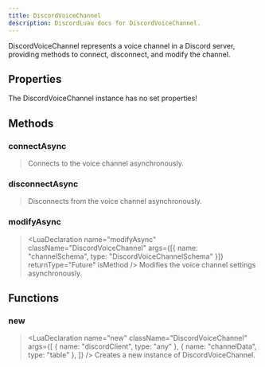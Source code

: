 ```yaml
---
title: DiscordVoiceChannel
description: DiscordLuau docs for DiscordVoiceChannel.
---
```


[//]: # "This file was automatically compiled through the Generator luau code under this repository"
[//]: # "if you want to edit the documentation of discord-luau, please write changes"
[//]: # "to the discord-luau repository itself, we extract the comments from discord-luau and translate"
[//]: # "them into markdown files that Nextra can interpret!"
[//]: # "----- DOCUMENT IMPORTS ----- "


[//]: # "----- DOCUMENT DESCRIPTION ----- "

DiscordVoiceChannel represents a voice channel in a Discord server, providing methods to connect, disconnect, and modify the channel.

[//]: # "----- DOCUMENT PROPERTIES ----- "

## Properties

The DiscordVoiceChannel instance has no set properties!

[//]: # "----- DOCUMENT METHODS ----- "

## Methods

### connectAsync

> <LuaDeclaration
>   name="connectAsync"
>   className="DiscordVoiceChannel"
>   args={[]}
>   returnType="Future<boolean>"
>   isMethod
> />
> Connects to the voice channel asynchronously.

### disconnectAsync

> <LuaDeclaration
>   name="disconnectAsync"
>   className="DiscordVoiceChannel"
>   args={[]}
>   returnType="Future<unknown>"
>   isMethod
> />
> Disconnects from the voice channel asynchronously.

### modifyAsync

> <LuaDeclaration
>   name="modifyAsync"
>   className="DiscordVoiceChannel"
>   args={[{ name: "channelSchema", type: "DiscordVoiceChannelSchema" }]}
>   returnType="Future<unknown>"
>   isMethod
> />
> Modifies the voice channel settings asynchronously.

[//]: # "----- DOCUMENT FUNCTIONS ----- "

## Functions

### new

> <LuaDeclaration
>   name="new"
>   className="DiscordVoiceChannel"
>   args={[
>     { name: "discordClient", type: "any" },
>     { name: "channelData", type: "table" },
>   ]}
> />
> Creates a new instance of DiscordVoiceChannel.
